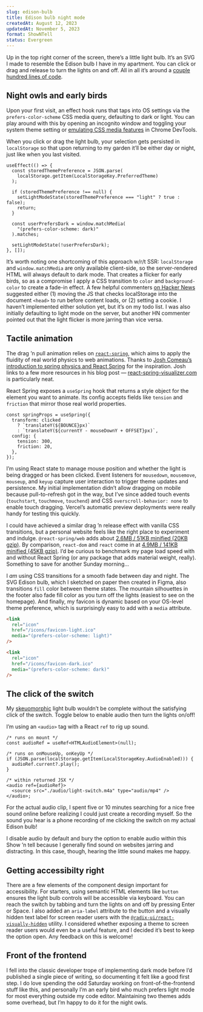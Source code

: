 ```yaml
---
slug: edison-bulb
title: Edison bulb night mode
createdAt: August 12, 2023
updatedAt: November 5, 2023
format: ShowNTell
status: Evergreen
---
```


Up in the top right corner of the screen, there’s a little light bulb. It’s an SVG I made to resemble the Edison bulb I have in my apartment. You can click or drag and release to turn the lights on and off. All in all it’s around a [couple hundred lines of code](https://github.com/pmillspaugh/petermillspaugh.com/tree/main/src/components/Layout/Header/LightSwitch.tsx).

## Night owls and early birds

Upon your first visit, an effect hook runs that taps into OS settings via the `prefers-color-scheme` CSS media query, defaulting to dark or light. You can play around with this by opening an incognito window and toggling your system theme setting or [emulating CSS media features](https://developer.chrome.com/docs/devtools/rendering/emulate-css/) in Chrome DevTools.

When you click or drag the light bulb, your selection gets persisted in `localStorage` so that upon returning to my garden it’ll be either day or night, just like when you last visited.

```tsx useLightMode.hook.ts
useEffect(() => {
  const storedThemePreference = JSON.parse(
    localStorage.getItem(LocalStorageKey.PreferredTheme)
  );

  if (storedThemePreference !== null) {
    setLightModeState(storedThemePreference === "light" ? true : false);
    return;
  }

  const userPrefersDark = window.matchMedia(
    "(prefers-color-scheme: dark)"
  ).matches;

  setLightModeState(!userPrefersDark);
}, []);
```

It’s worth noting one shortcoming of this approach w/r/t SSR: `localStorage` and `window.matchMedia` are only available client-side, so the server-rendered HTML will always default to dark mode. That creates a flicker for early birds, so as a compromise I apply a CSS transition to `color` and `background-color` to create a fade-in effect. A few helpful commenters [on Hacker News](https://news.ycombinator.com/item?id=38135892) suggested either (1) moving the JS that checks localStorage into the document `<head>` to run before content loads, or (2) setting a cookie. I haven’t implemented either solution yet, but it’s on my todo list. I was also initially defaulting to light mode on the server, but another HN commenter pointed out that the light flicker is more jarring than vice versa.

## Tactile animation

The drag ’n pull animation relies on [`react-spring`](https://www.react-spring.dev/), which aims to apply the fluidity of real world physics to web animations. Thanks to [Josh Comeau’s introduction to spring physics and React Spring](https://www.joshwcomeau.com/animation/a-friendly-introduction-to-spring-physics/) for the inspiration. Josh links to a few more resources in his blog post — [react-spring-visualizer.com](https://react-spring-visualizer.com) is particularly neat.

React Spring exposes a `useSpring` hook that returns a style object for the element you want to animate. Its config accepts fields like `tension` and `friction` that mirror those real world properties.

```tsx LightSwitch.tsx
const springProps = useSpring({
  transform: clicked
    ? `translateY(${BOUNCE}px)`
    : `translateY(${currentY - mouseDownY + OFFSET}px)`,
  config: {
    tension: 300,
    friction: 20,
  },
});
```

I’m using React state to manage mouse position and whether the light is being dragged or has been clicked. Event listeners for `mousedown`, `mousemove`, `mouseup`, and `keyup` capture user interaction to trigger theme updates and persistence. My initial implementation didn’t allow dragging on mobile because pull-to-refresh got in the way, but I’ve since added touch events (`touchstart`, `touchmove`, `touchend`) and CSS <Link href="/css-overscroll-behavior">`overscroll-behavior: none`</Link> to enable touch dragging. Vercel’s automatic preview deployments were really handy for testing this quickly.

I could have achieved a similar drag ’n release effect with vanilla CSS transitions, but a personal website feels like the right place to experiment and indulge. `@react-spring/web` adds about [2.6MB / 51KB minified (20KB gzip)](https://pkg-size.dev/@react-spring%2Fweb?no-peers). By comparison, `react-dom` and `react` come in at [4.9MB / 141KB minified (45KB gzip)](https://pkg-size.dev/react-dom). I’d be curious to benchmark my page load speed with and without React Spring (or any package that adds material weight, really). Something to save for another Sunday morning...

I _am_ using CSS transitions for a smooth fade between day and night. The SVG Edison bulb, which I sketched on paper then created in Figma, also transitions `fill` color between theme states. The mountain silhouettes in the footer also fade fill color as you turn off the lights (easiest to see on the <Link href="/">homepage</Link>). And finally, my favicon is dynamic based on your OS-level theme preference, which is surprisingly easy to add with a `media` attribute.

```html _document.tsx
<link
  rel="icon"
  href="/icons/favicon-light.ico"
  media="(prefers-color-scheme: light)"
/>

<link
  rel="icon"
  href="/icons/favicon-dark.ico"
  media="(prefers-color-scheme: dark)"
/>
```

## The click of the switch

My [skeuomorphic](https://en.wikipedia.org/wiki/Skeuomorph) light bulb wouldn’t be complete without the satisfying click of the switch. Toggle below to enable audio then turn the lights on/off!

<AudioSwitch />

I’m using an `<audio>` tag with a React `ref` to rig up sound.

```tsx LightSwitch.tsx
/* runs on mount */
const audioRef = useRef<HTMLAudioElement>(null);

/* runs on onMouseUp, onKeyUp */
if (JSON.parse(localStorage.getItem(LocalStorageKey.AudioEnabled))) {
  audioRef.current?.play();
}

/* within returned JSX */
<audio ref={audioRef}>
  <source src="./audio/light-switch.m4a" type="audio/mp4" />
</audio>;
```

For the actual audio clip, I spent five or 10 minutes searching for a nice free sound online before realizing I could just create a recording myself. So the sound you hear is a phone recording of me clicking the switch on my actual Edison bulb!

I disable audio by default and bury the option to enable audio within this Show ’n tell because I generally find sound on websites jarring and distracting. In this case, though, hearing the little sound makes me happy.

## Getting accessibilty right

There are a few elements of the component design important for accessibility. For starters, using semantic HTML elements like `button` ensures the light bulb controls will be accessible via keyboard. You can reach the switch by tabbing and turn the lights on and off by pressing Enter or Space. I also added an `aria-label` attribute to the button and a visually hidden text label for screen reader users with the [`@radix-ui/react-visually-hidden`](https://www.radix-ui.com/primitives/docs/utilities/visually-hidden) utility. I considered whether exposing a theme to screen reader users would even be a useful feature, and I decided it’s best to keep the option open. Any feedback on this is welcome!

## Front of the frontend

I fell into the classic developer trope of implementing dark mode before I’d published a single piece of writing, so documenting it felt like a good first step. I do love spending the odd Saturday working on front-of-the-frontend stuff like this, and personally I’m an early bird who much prefers light mode for most everything outside my code editor. Maintaining two themes adds some overhead, but I’m happy to do it for the night owls.
